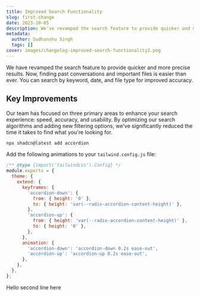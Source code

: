 ```yaml
---
title: Improved Search Functionality
slug: first-change
date: 2023-10-05
description: We've revamped the search feature to provide quicker and more precise results. Now, finding past conversations and important files is easier than ever. You can search by keyword, date, and file type for improved accuracy.
metadata:
  author: Sudhanshu Singh
  tags: []
cover: images/changelog-improved-search-functionality2.png
---
```


We have revamped the search feature to provide quicker and more precise results. Now, finding past conversations and important files is easier than ever. You can search by keyword, date, and file type for improved accuracy.

## Key Improvements

Our team has focused on three primary areas to enhance your search experience: speed, accuracy, and usability. By optimizing our search algorithms and adding new filtering options, we've significantly reduced the time it takes to find what you're looking for.

```bash
npx shadcn@latest add accordion
```

Add the following animations to your `tailwind.config.js` file:

```js title="tailwind.config.js" {5-18}
/** @type {import('tailwindcss').Config} */
module.exports = {
  theme: {
    extend: {
      keyframes: {
        'accordion-down': {
          from: { height: '0' },
          to: { height: 'var(--radix-accordion-content-height)' },
        },
        'accordion-up': {
          from: { height: 'var(--radix-accordion-content-height)' },
          to: { height: '0' },
        },
      },
      animation: {
        'accordion-down': 'accordion-down 0.2s ease-out',
        'accordion-up': 'accordion-up 0.2s ease-out',
      },
    },
  },
};
```

Hello second line here

